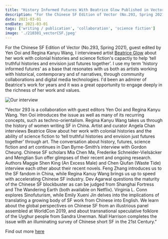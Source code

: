 ```yaml
---
title: "History Informed Futures With Beatrice Glow Published in Vector (British Science Fiction Association)"
description: "For the Chinese SF Edition of Vector (No.293, Spring 2021), guest edited by Yen Ooi and Regina Kanyu Wang, I interviewed artist Beatrice Glow about her work with colonial histories and science fiction's capactiy to help ‘tell truthful histories and envision just futures together’. I use my term 'history informed futures' as a base that resonates with us both as artists working with historical, contemporary and sf narratives, through community collaborations and digital media technologies. I'd been an admirer of Beatrice's work for years and it was a great opportunity to engage deeply in the richness of her work and values.   "
date: 2021-03-01
endDate: 2021-03-01
tags: ['writing / publication', 'collaboration', 'science fiction']
image: './210301_vectorCSF.jpeg'
---
```


For the Chinese SF Edition of Vector (No.293, Spring 2021), guest edited by Yen Ooi and Regina Kanyu Wang, I interviewed artist [Beatrice Glow](https://beatriceglow.org/) about her work with colonial histories and science fiction's capactiy to help ‘tell truthful histories and envision just futures together’. I use my term 'history informed futures' as a base that resonates with us both as artists working with historical, contemporary and sf narratives, through community collaborations and digital media technologies. I'd been an admirer of Beatrice's work for years and it was a great opportunity to engage deeply in the richness of her work and values.  

![Our interview](210301_vectorCSF1.jpeg)

"Vector 293 is a collaboration with guest editors Yen Ooi and Regina Kanyu Wang. Yen Ooi introduces the issue as well as many of its recurring concepts, such as techno-orientalism. Regina Kanyu Wang takes us through the history of women writing SF in China. Artist and curator Angela Chan interviews Beatrice Glow about her work with colonial histories and the ability of science fiction to ‘tell truthful histories and envision just futures together’ through art. The conversation about history, futures, science fiction and art continues in Dan Byrne-Smith’s interview with Gordon Cheung. Chinese SF scholars Mia Chen Ma, Frederike Schneider-Vielsäcker and Mengtian Sun offer glimpses of their recent and ongoing research. Authors Maggie Shen King (An Excess Male) and Chen Qiufan (Waste Tide) interview each other about their recent novels. Feng Zhang introduces us to the SF fandom in China, while Regina Kanuy Wang brings us up to speed with accelerating Chinese SF industry. Dev Agarwal questions the maturity of the Chinese SF blockbuster as can be judged from Shanghai Fortress and The Wandering Earth (both available on Netflix). Virginia L. Conn explores Sinofuturism, while Emily Xueni Jin delves into the implications of translating a growing body of SF work from Chinese into English. We learn about the global perspectives on Chinese SF from an illustrious panel assembled at WorldCon 2019, and about transnational speculative folklore of the Uyghur people from Sandra Unerman. Niall Harrison completes the issue with an illuminating survey of Chinese short SF in the 21st Century."

Find out more [here](https://vector-bsfa.com/2023/10/17/vector-293/)